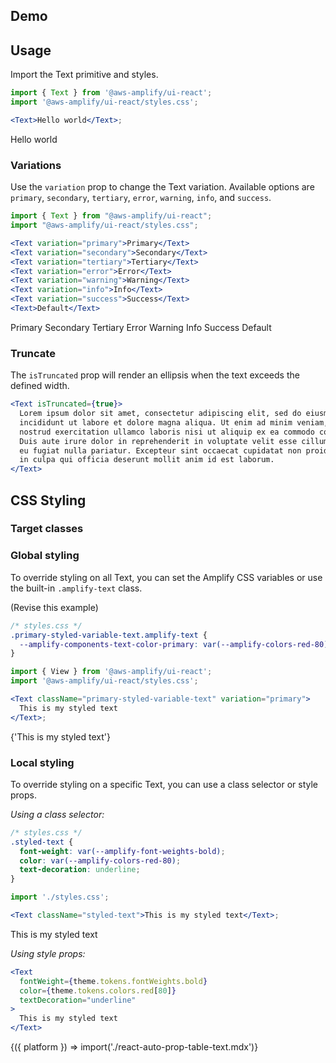 
## Demo

<TextDemo />

## Usage

Import the Text primitive and styles.

```jsx
import { Text } from '@aws-amplify/ui-react';
import '@aws-amplify/ui-react/styles.css';

<Text>Hello world</Text>;
```

<Example>
  <Text>Hello world</Text>
</Example>

### Variations

Use the `variation` prop to change the Text variation. Available options are `primary`, `secondary`, `tertiary`, `error`, `warning`, `info`, and `success`.

```jsx
import { Text } from "@aws-amplify/ui-react";
import "@aws-amplify/ui-react/styles.css";

<Text variation="primary">Primary</Text>
<Text variation="secondary">Secondary</Text>
<Text variation="tertiary">Tertiary</Text>
<Text variation="error">Error</Text>
<Text variation="warning">Warning</Text>
<Text variation="info">Info</Text>
<Text variation="success">Success</Text>
<Text>Default</Text>
```

<Example>
  <Text variation="primary">Primary</Text>
  <Text variation="secondary">Secondary</Text>
  <Text variation="tertiary">Tertiary</Text>
  <Text variation="error">Error</Text>
  <Text variation="warning">Warning</Text>
  <Text variation="info">Info</Text>
  <Text variation="success">Success</Text>
  <Text>Default</Text>
</Example>

### Truncate

The `isTruncated` prop will render an ellipsis when the text exceeds the defined width.

```jsx
<Text isTruncated={true}>
  Lorem ipsum dolor sit amet, consectetur adipiscing elit, sed do eiusmod tempor
  incididunt ut labore et dolore magna aliqua. Ut enim ad minim veniam, quis
  nostrud exercitation ullamco laboris nisi ut aliquip ex ea commodo consequat.
  Duis aute irure dolor in reprehenderit in voluptate velit esse cillum dolore
  eu fugiat nulla pariatur. Excepteur sint occaecat cupidatat non proident, sunt
  in culpa qui officia deserunt mollit anim id est laborum.
</Text>
```

<Example>
  <TextTruncatedSample />
</Example>

## CSS Styling

### Target classes

<ComponentStyleDisplay componentName="Text" />

### Global styling

To override styling on all Text, you can set the Amplify CSS variables or use the built-in `.amplify-text` class.

(Revise this example)

```css
/* styles.css */
.primary-styled-variable-text.amplify-text {
  --amplify-components-text-color-primary: var(--amplify-colors-red-80);
}
```

```jsx
import { View } from '@aws-amplify/ui-react';
import '@aws-amplify/ui-react/styles.css';

<Text className="primary-styled-variable-text" variation="primary">
  This is my styled text
</Text>;
```

<Example>
  <Text className="primary-styled-variable-text" variation="primary">
    {'This is my styled text'}
  </Text>
</Example>

### Local styling

To override styling on a specific Text, you can use a class selector or style props.

_Using a class selector:_

```css
/* styles.css */
.styled-text {
  font-weight: var(--amplify-font-weights-bold);
  color: var(--amplify-colors-red-80);
  text-decoration: underline;
}
```

```jsx
import './styles.css';

<Text className="styled-text">This is my styled text</Text>;
```

<Example>
  <Text className="styled-text">This is my styled text</Text>
</Example>

_Using style props:_

```jsx
<Text
  fontWeight={theme.tokens.fontWeights.bold}
  color={theme.tokens.colors.red[80]}
  textDecoration="underline"
>
  This is my styled text
</Text>
```

<Example>
  <TextStylingSample />
</Example>

<Fragment>
  {({ platform }) => import('./react-auto-prop-table-text.mdx')}
</Fragment>
